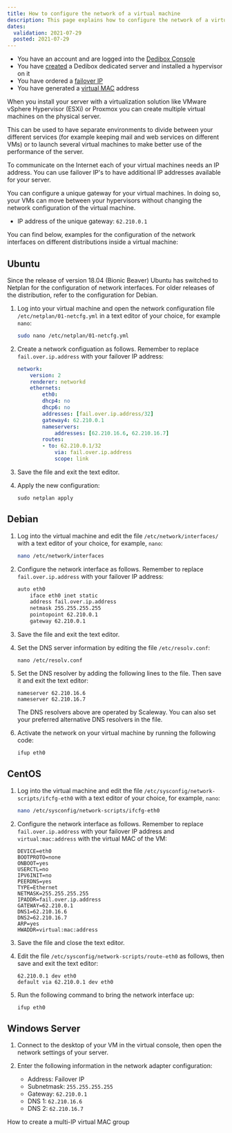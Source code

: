 ```yaml
---
title: How to configure the network of a virtual machine
description: This page explains how to configure the network of a virtual machine.
dates:
  validation: 2021-07-29
  posted: 2021-07-29
---
```


<Message type="requirement">

  - You have an account and are logged into the [Dedibox Console](https://console.online.net)
  - You have [created](/dedibox/dedicated-servers/how-to/order-a-server) a Dedibox dedicated server and installed a hypervisor on it
  - You have ordered a [failover IP](/dedibox-network/ip-failover/concepts/#failover-ips)
  - You have generated a [virtual MAC](/dedibox-network/ip-failover/concepts/#virtual-mac-address) address

</Message>

When you install your server with a virtualization solution like VMware vSphere Hypervisor (ESXi) or Proxmox you can create multiple virtual machines on the physical server.

This can be used to have separate environments to divide between your different services (for example keeping mail and web services on different VMs) or to launch several virtual machines to make better use of the performance of the server.

To communicate on the Internet each of your virtual machines needs an IP address. You can use failover IP's to have additional IP addresses available for your server.

<Message type="tip">

You can configure a unique gateway for your virtual machines. In doing so, your VMs can move between your hypervisors without changing the network configuration of the virtual machine.

* IP address of the unique gateway: `62.210.0.1` 

</Message>


You can find below, examples for the configuration of the network interfaces on different distributions inside a virtual machine:


## Ubuntu 

Since the release of version 18.04 (Bionic Beaver) Ubuntu has switched to Netplan for the configuration of network interfaces. For older releases of the distribution, refer to the configuration for Debian. 

1. Log into your virtual machine and open the network configuration file `/etc/netplan/01-netcfg.yml` in a text editor of your choice, for example `nano`:

    ```sh 
    sudo nano /etc/netplan/01-netcfg.yml 
    ```

2. Create a network configuation as follows. Remember to replace `fail.over.ip.address` with your failover IP address: 

    ```yaml 
    network:
        version: 2
        renderer: networkd
        ethernets:
            eth0:
            dhcp4: no
            dhcp6: no
            addresses: [fail.over.ip.address/32]
            gateway4: 62.210.0.1
            nameservers:
                addresses: [62.210.16.6, 62.210.16.7]
            routes:
            - to: 62.210.0.1/32
                via: fail.over.ip.address
                scope: link
    ```

3. Save the file and exit the text editor. 

4. Apply the new configuration: 

    ```
    sudo netplan apply
    ```

## Debian

1. Log into the virtual machine and edit the file `/etc/network/interfaces/` with a text editor of your choice, for example, `nano`:

    ```sh 
    nano /etc/network/interfaces
    ```

2. Configure the network interface as follows. Remember to replace `fail.over.ip.address` with your failover IP address: 

    ```sh 
    auto eth0
        iface eth0 inet static
        address fail.over.ip.address
        netmask 255.255.255.255
        pointopoint 62.210.0.1
        gateway 62.210.0.1
    ```

3. Save the file and exit the text editor. 

4. Set the DNS server information by editing the file `/etc/resolv.conf`:

    ```
    nano /etc/resolv.conf
    ```

5. Set the DNS resolver by adding the following lines to the file. Then save it and exit the text editor: 

    ```
    nameserver 62.210.16.6
    nameserver 62.210.16.7
    ```

    <Message typ="tip">

    The DNS resolvers above are operated by Scaleway. You can also set your preferred alternative DNS resolvers in the file. 

    </Message>

6. Activate the network on your virtual machine by running the following code: 

    ```
    ifup eth0
    ```

## CentOS

1. Log into the virtual machine and edit the file `/etc/sysconfig/network-scripts/ifcfg-eth0` with a text editor of your choice, for example, `nano`:


    ```sh 
    nano /etc/sysconfig/network-scripts/ifcfg-eth0
    ```

2. Configure the network interface as follows. Remember to replace `fail.over.ip.address` with your failover IP address and `virtual:mac:address` with the virtual MAC of the VM: 

    ```
    DEVICE=eth0
    BOOTPROTO=none
    ONBOOT=yes
    USERCTL=no
    IPV6INIT=no
    PEERDNS=yes
    TYPE=Ethernet
    NETMASK=255.255.255.255
    IPADDR=fail.over.ip.address
    GATEWAY=62.210.0.1
    DNS1=62.210.16.6
    DNS2=62.210.16.7
    ARP=yes
    HWADDR=virtual:mac:address
    ```

3. Save the file and close the text editor. 

4. Edit the file `/etc/sysconfig/network-scripts/route-eth0` as follows, then save and exit the text editor: 

    ```
    62.210.0.1 dev eth0
    default via 62.210.0.1 dev eth0
    ```

5. Run the following command to bring the network interface up:

    ```
    ifup eth0
    ```

## Windows Server

1. Connect to the desktop of your VM in the virtual console, then open the network settings of your server.

2. Enter the following information in the network adapter configuration:

    * Address: Failover IP
    * Subnetmask: `255.255.255.255`
    * Gateway: `62.210.0.1`
    * DNS 1: `62.210.16.6`
    * DNS 2: `62.210.16.7`

 <Navigation title="See Also">
  <PreviousButton to="/dedibox-network/ip-failover/how-to/create-multiip-virtualmac">How to create a multi-IP virtual MAC group</PreviousButton>
</Navigation>
